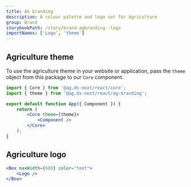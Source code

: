 ```yaml
---
title: AG branding
description: A colour palette and logo set for Agriculture
group: Brand
storybookPath: /story/brand-agbranding--logo
importNames: ['Logo', 'theme']
---
```


## Agriculture theme

To use the agriculture theme in your website or application, pass the `theme` object from this package to our `Core` component.

```jsx
import { Core } from '@ag.ds-next/react/core';
import { theme } from '@ag.ds-next/react/ag-branding';

export default function App({ Component }) {
	return (
		<Core theme={theme}>
			<Component />
		</Core>
	);
}
```

## Agriculture logo

```jsx live
<Box maxWidth={600} color="text">
	<Logo />
</Box>
```
